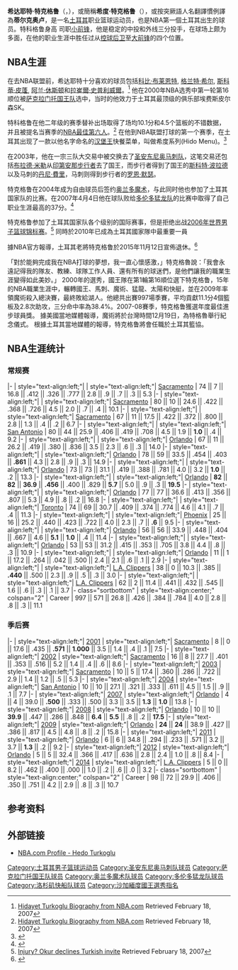 {{NoteTA
|T=zh-cn:希度·特克格鲁; zh-hk:希度·圖告魯; zh-tw:希度·特克魯
|G1=NBA
|1=zh-cn:特克格鲁; zh-hk:圖告魯; zh-tw:特克魯
}}
{{Infobox NBA Player
|name = 希度·特克格鲁<br />Hedo Türkoğlu
|image = Hedo Turkoglu point guard 11-27-08.jpg
|nickname = Hedo<ref name=NBA.comBIO>[http://www.nba.com/playerfile/hidayet_turkoglu/bio.html Hidayet Turkoglu Biography from NBA.com] {{webarchive|url=https://web.archive.org/web/20071008221351/http://www.nba.com/playerfile/hidayet_turkoglu/bio.html |date=2007-10-08 }} Retrieved February 18, 2007</ref>
|league = [[NBA|NBA]]
|height_ft = 6
|height_in = 10
|weight_lb = 220
|position = [[前锋|前锋]]
|birth_date = {{birth date and age|1979|3|19}}
|birth_place = 土耳其[[伊斯坦堡|伊斯坦堡]]
|team = 
|college = 
|nationality = [[土耳其|土耳其]]
|draft_year = 2000
|draft_round = 1
|draft_pick = 16
|draft_team = [[沙加緬度國王|沙加緬度國王]]
|career_start = 1996
|career_end = 2015
|career_position = 前锋
|career_number = 5, 14, 15, 26, 19, 8
|years1 =1996–2000 | team1 = [[安纳托利亚艾菲斯队|安纳托利亚艾菲斯]]
|years2 ={{nbay|2000|start}}–{{nbay|2002|end}} | team2 = [[沙加緬度國王|沙加緬度國王]]
|years3 ={{nbay|2003|full=y}} | team3 = [[圣安东尼奥马刺|圣安东尼奥马刺]]
|years4 ={{nbay|2004|start}}–{{nbay|2008|end}} | team4 = [[奥兰多魔术|奥兰多魔术]]
|years5 ={{nbay|2009|full=y}} | team5 = [[多伦多猛龙|多伦多猛龙]]
|years6 ={{nbay|2010|start}} | team6 = [[菲尼克斯太阳|菲尼克斯太阳]]
|years7 ={{nbay|2010|start}}–{{nbay|2013|end}} | team7 = [[奥兰多魔术|奥兰多魔术]]
|years8 ={{nbay|2013|end}}–{{nbay|2014|end}} | team8 = [[洛杉矶快船|洛杉矶快船]]
|awards = 
* [[NBA进步最快球员|NBA进步最快球员]]（2008）
* [[NBA最佳新秀阵容|NBA最佳新秀阵容二队]]（2001）
|stat1label=得分
|stat1value=11,022（11.1分）
|stat2label=篮板
|stat2value=3,971（5.4篮板）
|stat3label=助攻
|stat3value=2,832（2.8助攻）
|profile = hidayet_turkoglu
|bbr = turkohe01
|letter = t
| medal_templates=
{{MedalSport|男子篮球}}
{{MedalCountry|{{TUR}} }}
{{MedalCompetition|欧洲篮球锦标赛}}
{{MedalSilver|[[2001年欧洲篮球锦标赛|2001年土耳其]]|[[土耳其国家男子篮球队|国家队]]}}
{{MedalCompetition|[[世界杯篮球赛|世界篮球锦标赛]]}}
{{MedalSilver| [[2010年世界篮球锦标赛|2010年土耳其]] |[[土耳其国家男子篮球队|国家队]]}}
}}
'''希达耶特·特克格鲁'''（{{lang-tr|'''Hidayet Türkoğlu'''}}，{{bd|1979年|4月19日||cat=Turkoglu, Hidayet}}），或簡稱'''希度·特克格鲁'''（{{lang-tr|'''Hedo Türkoğlu'''}}），或按突厥語人名翻譯慣例譯為'''蒂尔克奥卢'''，是一名[[土耳其|土耳其]]职业篮球运动员，也是NBA第一個土耳其出生的球员。特科格鲁身高 {{height|ft=6|in=10}}司职[[小前锋|小前锋]]，他是稳定的中投和外线三分投手，在球场上颇为多面，在他的职业生涯中胜任过从[[控球后卫|控球后卫]]至[[大前锋|大前锋]]的四个位置。

== NBA生涯 ==
在去NBA联盟前，希达耶特十分喜欢的球员包括[[科比·布莱恩特|科比·布莱恩特]], [[格兰特·希尔_(篮球)|格兰特·希尔]], [[斯科蒂·皮蓬|斯科蒂·皮蓬]], [[阿兰·休斯顿|阿兰·休斯顿]]和[[拉崔爾·史普利威爾|拉崔爾·史普利威爾]]。<ref name=NBA.comBIO>[http://www.nba.com/playerfile/hidayet_turkoglu/bio.html Hidayet Turkoglu Biography from NBA.com] {{webarchive|url=https://web.archive.org/web/20071008221351/http://www.nba.com/playerfile/hidayet_turkoglu/bio.html |date=2007-10-08 }} Retrieved February 18, 2007</ref> 他在2000年NBA选秀中第一轮第16顺位被[[萨克拉门托国王队|萨克拉门托国王队]]选中，当时的他效力于土耳其最顶级的俱乐部埃费斯皮尔森SK。

特科格鲁在他二年级的赛季替补出场取得了场均10.1分和4.5个篮板的不错数据，并且被提名当赛季的[[NBA最佳第六人|NBA最佳第六人]]。<ref name=NBA.comBIO>[http://www.nba.com/playerfile/hidayet_turkoglu/bio.html Hidayet Turkoglu Biography from NBA.com] {{webarchive|url=https://web.archive.org/web/20071008221351/http://www.nba.com/playerfile/hidayet_turkoglu/bio.html |date=2007-10-08 }} Retrieved February 18, 2007</ref> 在他到NBA联盟打球的第一个赛季，在土耳其出现了一款以他名字命名的[[汉堡王|汉堡王]]快餐菜单，叫做希度系列(Hido Menu)。<ref>{{Cite web |url=http://www.deadspin.com/sports/nba/five-tiny-tidbits-on-the-orlando-magic-207768.php |title=Five Tiny Tidbits On: The Orlando Magic |access-date=2007-10-19 |archive-date=2010-09-20 |archive-url=https://web.archive.org/web/20100920164611/http://deadspin.com/sports/nba/five-tiny-tidbits-on-the-orlando-magic-207768.php |dead-url=no }}</ref>  

在2003年，他在一宗三队大交易中被交换去了[[圣安东尼奥马刺队|圣安东尼奥马刺队]]，这笔交易还包括[[布拉德·米勒|布拉德·米勒]]从[[印第安那步行者|印第安那步行者]]去了国王，而步行者得到了国王的[[斯科特·波拉德|斯科特·波拉德]]以及马刺的[[丹尼·費里|丹尼·費里]]，马刺则得到步行者的[[罗恩·默瑟|罗恩·默瑟]]。

特克格鲁在2004年成为自由球员后签约[[奥兰多魔术|奥兰多魔术]]，与此同时他也参加了土耳其国家队的比赛。在2007年4月4日他在球队败给[[多伦多猛龙队|多伦多猛龙队]]的比赛中取得了自己职业生涯最高的37分。<ref>{{cite web| url=http://www.theledger.com/apps/pbcs.dll/article?AID=/20070405/NEWS/704050521/1011/SPORTS04| title=Turkoglu's Hot Hand Can't Save Magic as Raptors Pull Off Win| last=Scanlon| first=Dick| work=[[The_Ledger|The Ledger]]| date=2007-04-05| accessdate=2007-04-06| archive-date=2019-01-08| archive-url=https://web.archive.org/web/20190108151050/https://www.theledger.com/apps/pbcs.dll/article?AID=%2F20070405%2FNEWS%2F704050521%2F1011%2FSPORTS04| dead-url=yes}}</ref>

特克格鲁参加了土耳其国家队各个级别的国际赛事，但是拒绝出战[[2006年世界男子篮球锦标赛|2006年世界男子篮球锦标赛]]。<ref>[http://www.findarticles.com/p/articles/mi_qn4188/is_20060613/ai_n16478551 Injury? Okur declines Turkish invite] {{Wayback|url=http://www.findarticles.com/p/articles/mi_qn4188/is_20060613/ai_n16478551 |date=20100526154926 }} Retrieved February 18, 2007</ref>
同時於2010年已成為土耳其國家隊中最重要一員

據NBA官方報導，土耳其老將特克格鲁於2015年11月12日宣佈退休。<ref>{{Cite web |url=http://www.nba.com/magic/news/hedo-turkoglu-announces-retirement-nba |title=Hedo Turkoglu Announces Retirement From NBA |accessdate=2015-11-14 |archive-date=2016-12-06 |archive-url=https://web.archive.org/web/20161206100659/http://www.nba.com/magic/news/hedo-turkoglu-announces-retirement-nba/ |dead-url=no }}</ref>

「對於能夠完成我在NBA打球的夢想，我一直心懷感激，」特克格魯說：「我會永遠記得我的隊友、教練、球隊工作人員、還有所有的球迷們，是他們讓我的職業生涯變得如此美妙。」
2000年的選秀，國王隊在第1輪第16順位選下特克格鲁，15年的NBA職業生涯中，輾轉國王、馬刺、魔術、猛龍、太陽和快艇，並在2009年率領魔術殺入總決賽，最終敗給湖人。他總共出賽997場季賽，平均貢獻11.1分4個籃板及2.8次助攻，三分命中率為38.4%。2007-08賽季，特克格鲁獲選年度最佳進步球員獎。
據美國當地媒體報導，魔術將於台灣時間12月19日，為特格魯舉行紀念儀式。
根據土耳其當地媒體的報導，特克格鲁將會任職於土耳其籃協。

==NBA生涯统计==
{{NBA player statistics legend}}

===常规赛===
{{NBA player statistics start}}
|-
| style="text-align:left;"| {{nbay|2000}}
| style="text-align:left;"| [[2000–01_Sacramento_Kings_season|Sacramento]]
| 74 || 7 || 16.8 || .412 || .326 || .777 || 2.8 || .9 || .7 || .3 || 5.3
|-
| style="text-align:left;"| {{nbay|2001}}
| style="text-align:left;"| [[2001–02_Sacramento_Kings_season|Sacramento]]
| 80 || 10 || 24.6 || .422 || .368 || .726 || 4.5 || 2.0 || .7 || .4 || 10.1
|-
| style="text-align:left;"| {{nbay|2002}}
| style="text-align:left;"| [[2002–03_Sacramento_Kings_season|Sacramento]]
| 67 || 11 || 17.5 || .422 || .372 || .800 || 2.8 || 1.3 || .4 || .2 || 6.7
|-
| style="text-align:left;"| {{nbay|2003}}
| style="text-align:left;"| [[2003–04_San_Antonio_Spurs_season|San Antonio]]
| 80 || 44 || 25.9 || .406 || .419 || .708 || 4.5 || 1.9 || '''1.0''' || .4 || 9.2
|-
| style="text-align:left;"| {{nbay|2004}}
| style="text-align:left;"| [[2004–05_Orlando_Magic_season|Orlando]]
| 67 || 11 || 26.2 || .419 || .380 || .836 || 3.5 || 2.3 || .6 || .3 || 14.0
|-
| style="text-align:left;"| {{nbay|2005}}
| style="text-align:left;"| [[2005–06_Orlando_Magic_season|Orlando]]
| 78 || 59 || 33.5 || .454 || .403 || '''.861''' || 4.3 || 2.8 || .9 || .3 || 14.9
|-
| style="text-align:left;"| {{nbay|2006}}
| style="text-align:left;"| [[2006–07_Orlando_Magic_season|Orlando]]
| 73 || 73 || 31.1 || .419 || .388 || .781 || 4.0 || 3.2 || '''1.0''' || .2 || 13.3
|-
| style="text-align:left;"| {{nbay|2007}}
| style="text-align:left;"| [[2007–08_Orlando_Magic_season|Orlando]]
| '''82''' || '''82''' || '''36.9''' || '''.456''' || .400 || .829 || '''5.7''' || 5.0 || .9 || .3 || '''19.5'''
|-
| style="text-align:left;"| {{nbay|2008}}
| style="text-align:left;"| [[2008–09_Orlando_Magic_season|Orlando]]
| 77 || 77 || 36.6 || .413 || .356 || .807 || 5.3 || 4.9 || .8 || .2 || 16.8
|-
| style="text-align:left;"| {{nbay|2009}}
| style="text-align:left;"| [[2009–10_Toronto_Raptors_season|Toronto]]
| 74 || 69 || 30.7 || .409 || .374 || .774 || 4.6 || 4.1 || .7 || .4 || 11.3
|-
| style="text-align:left;"| {{nbay|2010}}
| style="text-align:left;"| [[2010–11_Phoenix_Suns_season|Phoenix]]
| 25 || 16 || 25.2 || .440 || .423 || .722 || 4.0 || 2.3 || .7 || '''.6''' || 9.5
|-
| style="text-align:left;"| {{nbay|2010}}
| style="text-align:left;"| [[2010–11_Orlando_Magic_season|Orlando]]
| 56 || 56 || 33.9 || .448 || .404 || .667 || 4.6 || '''5.1''' || '''1.0''' || .4 || 11.4
|-
| style="text-align:left;"| {{nbay|2011}}
| style="text-align:left;"| [[2011–12_Orlando_Magic_season|Orlando]]
| 53 || 53 || 31.2 || .415 || .353 || .705 || 3.8 || 4.4 || .8 || .3 || 10.9
|-
| style="text-align:left;"| {{nbay|2012}}
| style="text-align:left;"| [[2012–13_Orlando_Magic_season|Orlando]]
| 11 || 1 || 17.2 || .264 || .042 || .500 || 2.4 || 2.1 || .6 || .1 || 2.9
|-
| style="text-align:left;"| {{nbay|2013}}
| style="text-align:left;"| [[2013–14_Los_Angeles_Clippers_season|L.A. Clippers]]
| 38 || 0 || 10.3 || .385 || '''.440''' || .500 || 2.3 || .9 || .5 || .3 || 3.0
|-
| style="text-align:left;"| {{nbay|2014}}
| style="text-align:left;"| [[2014–15_Los_Angeles_Clippers_season|L.A. Clippers]]
| 62 || 2 || 11.4 || .441 || .432 || .545 || 1.6 || .6 || .3 || .1 || 3.7
|- class="sortbottom"
| style="text-align:center;" colspan="2" | Career
| 997 || 571 || 26.8 || .426 || .384 || .784 || 4.0 || 2.8 || .8 || .3 || 11.1
{{s-end}}

===季后赛===
{{NBA player statistics start}}
|-
| style="text-align:left;"| [[2001_NBA_Playoffs|2001]]
| style="text-align:left;"| [[2000–01_Sacramento_Kings_season|Sacramento]]
| 8 || 0 || 17.6 || .435 || '''.571''' || '''1.000''' || 3.5 || 1.4 || .4 || .1 || 7.5
|-
| style="text-align:left;"| [[2002_NBA_Playoffs|2002]]
| style="text-align:left;"| [[2001–02_Sacramento_Kings_season|Sacramento]]
| 16 || 8 || 27.7 || .401 || .353 || .516 || 5.2 || 1.4 || .4 || .6 || 8.6
|-
| style="text-align:left;"| [[2003_NBA_Playoffs|2003]]
| style="text-align:left;"| [[2002–03_Sacramento_Kings_season|Sacramento]]
| 10 || 5 || 17.4 || .360 || .286 || .722 || 2.9 || 1.4 || 1.2 || .5 || 5.3
|-
| style="text-align:left;"| [[2004_NBA_Playoffs|2004]]
| style="text-align:left;"| [[2003–04_San_Antonio_Spurs_season|San Antonio]]
| 10 || 10 || 27.1 || .321 || .333 || .611 || 4.5 || 1.5 || .9 || .1 || 7.7
|-
| style="text-align:left;"| [[2007_NBA_Playoffs|2007]]
| style="text-align:left;"| [[2006–07_Orlando_Magic_season|Orlando]]
| 4 || 4 || 39.0 || '''.500''' || .333 || .500 || 3.3 || 3.5 || '''1.3''' || '''1.0''' || 13.8
|-
| style="text-align:left;"| [[2008_NBA_Playoffs|2008]]
| style="text-align:left;"| [[2007–08_Orlando_Magic_season|Orlando]]
| 10 || 10 || '''39.9''' || .447 || .286 || .848 || '''6.4''' || '''5.5''' || .8 || .2 || '''17.5'''
|-
| style="text-align:left;"| [[2009_NBA_Playoffs|2009]]
| style="text-align:left;"| [[2008–09_Orlando_Magic_season|Orlando]]
| '''24''' || '''24''' || 38.9 || .427 || .386 || .817 || 4.5 || 4.8 || .8 || .2 || 15.8
|-
| style="text-align:left;"| [[2011_NBA_Playoffs|2011]]
| style="text-align:left;"| [[2010–11_Orlando_Magic_season|Orlando]]
| 6 || 6 || 34.8 || .294 || .233 || .571 || 3.2 || 3.7 || '''1.3''' || .2 || 9.2
|-
| style="text-align:left;"| [[2012_NBA_Playoffs|2012]]
| style="text-align:left;"| [[2011–12_Orlando_Magic_season|Orlando]]
| 5 || 5 || 32.4 || .366 || .417 || .636 || 2.8 || 2.4 || 1.0 || .8 || 8.4
|-
| style="text-align:left;"| [[2014_NBA_Playoffs|2014]]
| style="text-align:left;"| [[2013–14_Los_Angeles_Clippers_season|L.A. Clippers]]
| 5 || 0 || 8.2 || .462 || .400 || .000 || 1.0 || .2 || .6 || .0 || 3.2
|- class="sortbottom"
| style="text-align:center;" colspan="2" | Career
| 98 || 72 || 29.9 || .406 || .350 || .751 || 4.2 || 2.9 || .8 || .3 || 10.7
{{s-end}}

== 参考资料 ==
{{reflist|1}}

== 外部链接 ==
* [http://www.nba.com/playerfile/hedo_turkoglu/ NBA.com Profile - Hedo Turkoglu] {{Wayback|url=http://www.nba.com/playerfile/hedo_turkoglu/ |date=20071226183014 }}

{{NBA进步最快球员}}
{{2000 NBA Draft}}

{{Authority control}}
{{DEFAULTSORT:Turkoğlu}}
[[Category:土耳其男子篮球运动员|Category:土耳其男子篮球运动员]]
[[Category:圣安东尼奥马刺队球员|Category:圣安东尼奥马刺队球员]]

[[Category:萨克拉门托国王队球员|Category:萨克拉门托国王队球员]]
[[Category:奥兰多魔术队球员|Category:奥兰多魔术队球员]]
[[Category:多伦多猛龙队球员|Category:多伦多猛龙队球员]]
[[Category:洛杉矶快船队球员|Category:洛杉矶快船队球员]]
[[Category:沙加緬度國王選秀指名|Category:沙加緬度國王選秀指名]]